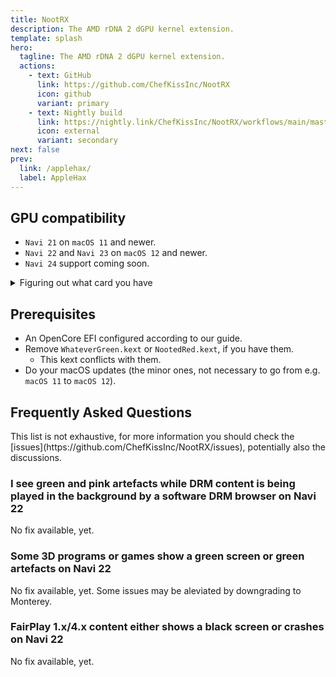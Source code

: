 ```yaml
---
title: NootRX
description: The AMD rDNA 2 dGPU kernel extension.
template: splash
hero:
  tagline: The AMD rDNA 2 dGPU kernel extension.
  actions:
    - text: GitHub
      link: https://github.com/ChefKissInc/NootRX
      icon: github
      variant: primary
    - text: Nightly build
      link: https://nightly.link/ChefKissInc/NootRX/workflows/main/master/Artifacts.zip
      icon: external
      variant: secondary
next: false
prev:
  link: /applehax/
  label: AppleHax
---
```



## GPU compatibility

- `Navi 21` on `macOS 11` and newer.
- `Navi 22` and `Navi 23` on `macOS 12` and newer.
- `Navi 24` support coming soon.

<details>
<summary>Figuring out what card you have</summary>

| Branding                     | Card type |
| ---------------------------- | --------- |
| AMD Radeon Pro V620          | `Navi 21` |
| AMD Radeon Pro W6800         | `Navi 21` |
| AMD Radeon Pro W6800X        | `Navi 21` |
| AMD Radeon Pro W6800X Duo    | `Navi 21` |
| AMD Radeon Pro W6900X        | `Navi 21` |
| AMD Radeon RX 6800           | `Navi 21` |
| AMD Radeon RX 6800 XT        | `Navi 21` |
| AMD Radeon RX 6900 XT        | `Navi 21` |
| AMD Radeon RX 6900 XTX       | `Navi 21` |
| AMD Radeon RX 6950 XT        | `Navi 21` |
| AMD Radeon RX 6700           | `Navi 22` |
| AMD Radeon RX 6700 XT        | `Navi 22` |
| AMD Radeon RX 6700M          | `Navi 22` |
| AMD Radeon RX 6750 GRE 10 GB | `Navi 22` |
| AMD Radeon RX 6750 GRE 12 GB | `Navi 22` |
| AMD Radeon RX 6750 XT        | `Navi 22` |
| AMD Radeon RX 6800M          | `Navi 22` |
| AMD Radeon RX 6850M XT       | `Navi 22` |
| AMD Radeon Pro W6600         | `Navi 23` |
| AMD Radeon Pro W6600M        | `Navi 23` |
| AMD Radeon Pro W6600X        | `Navi 23` |
| AMD Radeon RX 6600           | `Navi 23` |
| AMD Radeon RX 6600 XT        | `Navi 23` |
| AMD Radeon RX 6600M          | `Navi 23` |
| AMD Radeon RX 6600S          | `Navi 23` |
| AMD Radeon RX 6650 XT        | `Navi 23` |
| AMD Radeon RX 6650M          | `Navi 23` |
| AMD Radeon RX 6650M XT       | `Navi 23` |
| AMD Radeon RX 6700S          | `Navi 23` |
| AMD Radeon RX 6800S          | `Navi 23` |
| AMD Radeon Pro W6300         | `Navi 24` |
| AMD Radeon Pro W6300M        | `Navi 24` |
| AMD Radeon Pro W6400         | `Navi 24` |
| AMD Radeon Pro W6500M        | `Navi 24` |
| AMD Radeon RX 6300           | `Navi 24` |
| AMD Radeon RX 6300M          | `Navi 24` |
| AMD Radeon RX 6400           | `Navi 24` |
| AMD Radeon RX 6450M          | `Navi 24` |
| AMD Radeon RX 6500 XT        | `Navi 24` |
| AMD Radeon RX 6500M          | `Navi 24` |
| AMD Radeon RX 6550M          | `Navi 24` |
| AMD Radeon RX 6550S          | `Navi 24` |

</details>

## Prerequisites

- An OpenCore EFI configured according to our guide.
- Remove `WhateverGreen.kext` or `NootedRed.kext`, if you have them.
  - This kext conflicts with them.
- Do your macOS updates (the minor ones, not necessary to go from e.g. `macOS 11` to `macOS 12`).

## Frequently Asked Questions

<Aside type="danger">
This list is not exhaustive, for more information you should check the [issues](https://github.com/ChefKissInc/NootRX/issues), potentially also the discussions.
</Aside>

### I see green and pink artefacts while DRM content is being played in the background by a software DRM browser on Navi 22

No fix available, yet.

### Some 3D programs or games show a green screen or green artefacts on Navi 22

No fix available, yet. Some issues may be aleviated by downgrading to Monterey.

### FairPlay 1.x/4.x content either shows a black screen or crashes on Navi 22

No fix available, yet.
